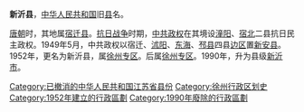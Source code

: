 '''新沂县'''，[[中华人民共和国|中华人民共和国]]旧[[县|县]]名。

[[唐朝|唐朝]]时，其地属[[宿迁县_(唐朝)|宿迁县]]。[[抗日战争|抗日战争]]时期，[[中共政权|中共政权]]在其境设[[潼阳县|潼阳]]、[[宿北县|宿北]]二县抗日民主政权。1949年5月，中共政权以宿迁、[[沭阳县|沭阳]]、[[东海县|东海]]、[[邳县|邳县]]四县[[边区|边区]]置[[新安县_(解放区)|新安县]]。1952年，更名为新沂县，属[[徐州专区|徐州专区]]。后属[[徐州专区|徐州专区]]。1990年，升为县级[[新沂市|新沂市]]。

{{中华人民共和国行政区划小作品}}
[[Category:已撤消的中华人民共和国江苏省县份|Category:已撤消的中华人民共和国江苏省县份]]
[[Category:徐州行政区划史|Category:徐州行政区划史]]
[[Category:1952年建立的行政區劃|Category:1952年建立的行政區劃]]
[[Category:1990年廢除的行政區劃|Category:1990年廢除的行政區劃]]
